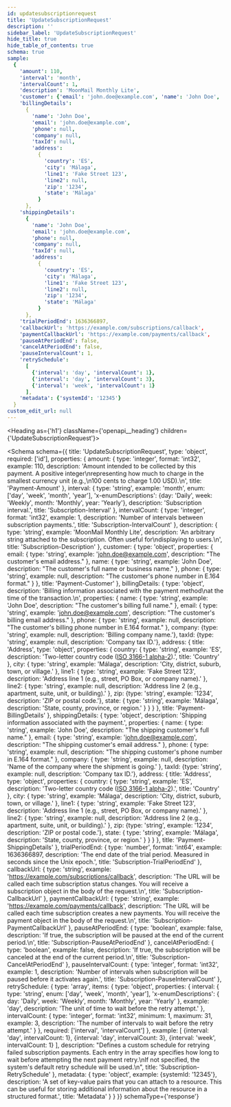 ```yaml
---
id: updatesubscriptionrequest
title: 'UpdateSubscriptionRequest'
description: ''
sidebar_label: 'UpdateSubscriptionRequest'
hide_title: true
hide_table_of_contents: true
schema: true
sample:
  {
    'amount': 110,
    'interval': 'month',
    'intervalCount': 1,
    'description': 'MoonMail Monthly Lite',
    'customer': {'email': 'john.doe@example.com', 'name': 'John Doe', 'phone': null},
    'billingDetails':
      {
        'name': 'John Doe',
        'email': 'john.doe@example.com',
        'phone': null,
        'company': null,
        'taxId': null,
        'address':
          {
            'country': 'ES',
            'city': 'Málaga',
            'line1': 'Fake Street 123',
            'line2': null,
            'zip': '1234',
            'state': 'Málaga'
          }
      },
    'shippingDetails':
      {
        'name': 'John Doe',
        'email': 'john.doe@example.com',
        'phone': null,
        'company': null,
        'taxId': null,
        'address':
          {
            'country': 'ES',
            'city': 'Málaga',
            'line1': 'Fake Street 123',
            'line2': null,
            'zip': '1234',
            'state': 'Málaga'
          }
      },
    'trialPeriodEnd': 1636366897,
    'callbackUrl': 'https://example.com/subscriptions/callback',
    'paymentCallbackUrl': 'https://example.com/payments/callback',
    'pauseAtPeriodEnd': false,
    'cancelAtPeriodEnd': false,
    'pauseIntervalCount': 1,
    'retrySchedule':
      [
        {'interval': 'day', 'intervalCount': 1},
        {'interval': 'day', 'intervalCount': 3},
        {'interval': 'week', 'intervalCount': 1}
      ],
    'metadata': {'systemId': '12345'}
  }
custom_edit_url: null
---
```



<Heading as={'h1'} className={'openapi__heading'} children={'UpdateSubscriptionRequest'}></Heading>

<Schema
  schema={{
    title: 'UpdateSubscriptionRequest',
    type: 'object',
    required: ['id'],
    properties: {
      amount: {
        type: 'integer',
        format: 'int32',
        example: 110,
        description:
          'Amount intended to be collected by this payment. A positive integer\nrepresenting how much to charge in the smallest currency unit (e.g.,\n100 cents to charge 1.00 USD).\n',
        title: 'Payment-Amount'
      },
      interval: {
        type: 'string',
        example: 'month',
        enum: ['day', 'week', 'month', 'year'],
        'x-enumDescriptions': {day: 'Daily', week: 'Weekly', month: 'Monthly', year: 'Yearly'},
        description: 'Subscription interval.',
        title: 'Subscription-Interval'
      },
      intervalCount: {
        type: 'integer',
        format: 'int32',
        example: 1,
        description: 'Number of intervals between subscription payments.',
        title: 'Subscription-IntervalCount'
      },
      description: {
        type: 'string',
        example: 'MoonMail Monthly Lite',
        description:
          'An arbitrary string attached to the subscription. Often useful for\ndisplaying to users.\n',
        title: 'Subscription-Description'
      },
      customer: {
        type: 'object',
        properties: {
          email: {
            type: 'string',
            example: 'john.doe@example.com',
            description: "The customer's email address."
          },
          name: {
            type: 'string',
            example: 'John Doe',
            description: "The customer's full name or business name."
          },
          phone: {
            type: 'string',
            example: null,
            description: "The customer's phone number in E.164 format."
          }
        },
        title: 'Payment-Customer'
      },
      billingDetails: {
        type: 'object',
        description:
          'Billing information associated with the payment method\nat the time of the transaction.\n',
        properties: {
          name: {
            type: 'string',
            example: 'John Doe',
            description: "The customer's billing full name."
          },
          email: {
            type: 'string',
            example: 'john.doe@example.com',
            description: "The customer's billing email address."
          },
          phone: {
            type: 'string',
            example: null,
            description: "The customer's billing phone number in E.164 format."
          },
          company: {type: 'string', example: null, description: 'Billing company name.'},
          taxId: {type: 'string', example: null, description: 'Company tax ID.'},
          address: {
            title: 'Address',
            type: 'object',
            properties: {
              country: {
                type: 'string',
                example: 'ES',
                description:
                  'Two-letter country code ([ISO 3166-1 alpha-2](https://en.wikipedia.org/wiki/ISO_3166-1_alpha-2)).',
                title: 'Country'
              },
              city: {
                type: 'string',
                example: 'Málaga',
                description: 'City, district, suburb, town, or village.'
              },
              line1: {
                type: 'string',
                example: 'Fake Street 123',
                description: 'Address line 1 (e.g., street, PO Box, or company name).'
              },
              line2: {
                type: 'string',
                example: null,
                description: 'Address line 2 (e.g., apartment, suite, unit, or building).'
              },
              zip: {type: 'string', example: '1234', description: 'ZIP or postal code.'},
              state: {
                type: 'string',
                example: 'Málaga',
                description: 'State, county, province, or region.'
              }
            }
          }
        },
        title: 'Payment-BillingDetails'
      },
      shippingDetails: {
        type: 'object',
        description: 'Shipping information associated with the payment.',
        properties: {
          name: {
            type: 'string',
            example: 'John Doe',
            description: "The shipping customer's full name."
          },
          email: {
            type: 'string',
            example: 'john.doe@example.com',
            description: "The shipping customer's email address."
          },
          phone: {
            type: 'string',
            example: null,
            description: "The shipping customer's phone number in E.164 format."
          },
          company: {
            type: 'string',
            example: null,
            description: 'Name of the company where the shipment is going.'
          },
          taxId: {type: 'string', example: null, description: 'Company tax ID.'},
          address: {
            title: 'Address',
            type: 'object',
            properties: {
              country: {
                type: 'string',
                example: 'ES',
                description:
                  'Two-letter country code ([ISO 3166-1 alpha-2](https://en.wikipedia.org/wiki/ISO_3166-1_alpha-2)).',
                title: 'Country'
              },
              city: {
                type: 'string',
                example: 'Málaga',
                description: 'City, district, suburb, town, or village.'
              },
              line1: {
                type: 'string',
                example: 'Fake Street 123',
                description: 'Address line 1 (e.g., street, PO Box, or company name).'
              },
              line2: {
                type: 'string',
                example: null,
                description: 'Address line 2 (e.g., apartment, suite, unit, or building).'
              },
              zip: {type: 'string', example: '1234', description: 'ZIP or postal code.'},
              state: {
                type: 'string',
                example: 'Málaga',
                description: 'State, county, province, or region.'
              }
            }
          }
        },
        title: 'Payment-ShippingDetails'
      },
      trialPeriodEnd: {
        type: 'number',
        format: 'int64',
        example: 1636366897,
        description: 'The end date of the trial period. Measured in seconds since the Unix epoch.',
        title: 'Subscription-TrialPeriodEnd'
      },
      callbackUrl: {
        type: 'string',
        example: 'https://example.com/subscriptions/callback',
        description:
          'The URL will be called each time subscription status changes. You will receive a subscription object in the body of the request.\n',
        title: 'Subscription-CallbackUrl'
      },
      paymentCallbackUrl: {
        type: 'string',
        example: 'https://example.com/payments/callback',
        description:
          'The URL will be called each time subscription creates a new payments. You will receive the payment object in the body of the request.\n',
        title: 'Subscription-PaymentCallbackUrl'
      },
      pauseAtPeriodEnd: {
        type: 'boolean',
        example: false,
        description: 'If true, the subscription will be paused at the end of the current period.\n',
        title: 'Subscription-PauseAtPeriodEnd'
      },
      cancelAtPeriodEnd: {
        type: 'boolean',
        example: false,
        description:
          'If true, the subscription will be canceled at the end of the current period.\n',
        title: 'Subscription-CancelAtPeriodEnd'
      },
      pauseIntervalCount: {
        type: 'integer',
        format: 'int32',
        example: 1,
        description:
          'Number of intervals when subscription will be paused before it activates again.',
        title: 'Subscription-PauseIntervalCount'
      },
      retrySchedule: {
        type: 'array',
        items: {
          type: 'object',
          properties: {
            interval: {
              type: 'string',
              enum: ['day', 'week', 'month', 'year'],
              'x-enumDescriptions': {
                day: 'Daily',
                week: 'Weekly',
                month: 'Monthly',
                year: 'Yearly'
              },
              example: 'day',
              description: 'The unit of time to wait before the retry attempt.'
            },
            intervalCount: {
              type: 'integer',
              format: 'int32',
              minimum: 1,
              maximum: 31,
              example: 3,
              description: 'The number of intervals to wait before the retry attempt.'
            }
          },
          required: ['interval', 'intervalCount']
        },
        example: [
          {interval: 'day', intervalCount: 1},
          {interval: 'day', intervalCount: 3},
          {interval: 'week', intervalCount: 1}
        ],
        description:
          "Defines a custom schedule for retrying failed subscription payments. Each entry in the array specifies how long to wait before attempting the next payment retry.\nIf not specified, the system's default retry schedule will be used.\n",
        title: 'Subscription-RetrySchedule'
      },
      metadata: {
        type: 'object',
        example: {systemId: '12345'},
        description:
          'A set of key-value pairs that you can attach to a resource. This can be useful for storing additional information about the resource in a structured format.',
        title: 'Metadata'
      }
    }
  }}
  schemaType={'response'}
></Schema>
